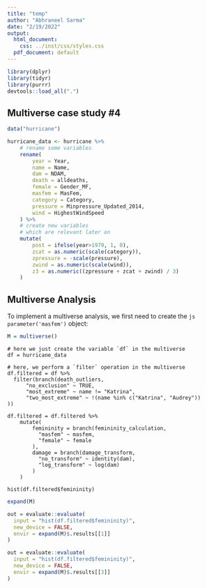 ```yaml
---
title: "temp"
author: "Abhraneel Sarma"
date: "2/19/2022"
output:
  html_document:
    css: ../inst/css/styles.css
  pdf_document: default
---
```


```r
library(dplyr)
library(tidyr)
library(purrr)
devtools::load_all(".")
```

<script src="https://code.jquery.com/jquery-3.6.0.min.js" integrity="sha256-/xUj+3OJU5yExlq6GSYGSHk7tPXikynS7ogEvDej/m4=" crossorigin="anonymous"></script>
<script src="./Tangle.js"></script>
<link rel="stylesheet" href="TangleKit/TangleKit.css" type="text/css">
<script type="text/javascript" src="TangleKit/mootools.js"></script>
<script type="text/javascript" src="TangleKit/sprintf.js"></script>
<script type="text/javascript" src="TangleKit/BVTouchable.js"></script>
<script type="text/javascript" src="TangleKit/TangleKit.js"></script>
<script>
  let choices, combos;
  let comboExists = (curr, combos) => {
    curr = JSON.stringify(curr);
    for (let combo of combos) {
      if (curr == JSON.stringify(combo)) return true;
    }
    return false;
  }

  Tangle.classes.Iterate = {
    initialize: function(element, options, tangle, variable) {
      element.addEvent("click", (event) => {
        choices = tangle.getValue("choices");
        combos = tangle.getValue("combos");
        let keys = Object.keys(choices);
        let curr = {}
        for (let key of keys) {
          curr[key] = tangle.getValue(key)
        }
        let it = 0;
        do {
          if (options.i === choices[variable].length-1)
            options.i = 0;
          else
            options.i++;
          curr[variable] = choices[variable][options.i];
        } while (!(comboExists(curr, combos)) && it++ < 4);
        tangle.setValue(variable, choices[variable][options.i]);
      })
    },
    update: function(element, value) {
      element.textContent = element.getAttribute("data-var") + ": " +value;
    }
  }

  function setup() {
    let elem = $("p#multiverse-params").get(0);
    let t = new Tangle(
      elem,
      {
        initialize: function() {
          const pre = $("pre.multiverse").get();
          this.choices = {};
          this.combos = [];
          for (let e of pre) {
            let paramOption = {};
            for (let className of e.classList) {
              if (className.includes("---")) {
                let split = className.split("---");
                paramOption[split[0]] = split[1];
                if (split[0] in this.choices) this.choices[split[0]].add(split[1]);
                else this.choices[split[0]] = new Set([split[1]]);
              }
            }
            this.combos.push(paramOption);
          }
          this.combos = new Set(this.combos);
          this.keys = Object.keys(this.choices);
          for (let k of this.keys) {
            this.choices[k] = [...this.choices[k]];
            this[k] = this.choices[k][0];
          }
        },
        update: function() {
          let universe = {}
          for (let k of this.keys) {
            universe[k] = this[k];
          }
          $("pre.multiverse").hide();
          $("." + Object.entries(universe).map(d => d.join('---')).join('.')).show();
        }
      }
    )
  }
  
  // given a specification of the multiverse
  // and a list of parameters
  // return a list of classess to be added
  function getClasses(spec, p) {
    let classes = Object.entries(spec).filter(i => !(p.includes(i[0])))
    return classes.map(d => d[1].map(x => d[0] + "---" + x)).flat()
  }
  
  const load = () => {
    const pre = $("pre.multiverse").get();
    let multiverse_spec = {}
    for (let e of pre) {
      let universe = [...e.classList].filter(i => i.includes("---")).map(d => d.split("---"));
      universe.forEach(d => {
        if (Object.keys(multiverse_spec).includes(d[0])) {
          if (!multiverse_spec[d[0]].includes(d[1])) {
            multiverse_spec[d[0]].push(d[1])
          }
        } else {
          multiverse_spec[d[0]] = [d[1]]
        }
      })
    }
    
    let parameters = Object.keys(multiverse_spec);
    // creates a tangle widget for each parameter in the declared multiverse
    for (let i of parameters) {
        $("p#multiverse-params").append(`<span class="Iterate TKSwitch" data-var=${i} data-i=0></span><br>`)
    }
    // adds classes for <pre> tags where parameters are missings
    for (let e of pre) {
      let current_params = [...e.classList].filter(i => i.includes("---")).map(d => d.split("---")[0]);
      // first get the elements where we need to add classes
      if (current_params.length != parameters.length) {
        // for each of the elements, add classes for each p---o combinations of the parameters not included
        let to_add = getClasses(multiverse_spec, current_params)
        e.classList.add(...to_add)
      }
    }
    setup();
  }
  
  window.onload = load;
</script>


<div class="multiverse-navbar">
  <p id="multiverse-params"></p>
</div>

## Multiverse case study #4

```r
data("hurricane")

hurricane_data <- hurricane %>%
    # rename some variables
    rename(
        year = Year,
        name = Name,
        dam = NDAM,
        death = alldeaths,
        female = Gender_MF,
        masfem = MasFem,
        category = Category,
        pressure = Minpressure_Updated_2014,
        wind = HighestWindSpeed
    ) %>%
    # create new variables
    # which are relevant later on
    mutate(
        post = ifelse(year>1979, 1, 0),
        zcat = as.numeric(scale(category)),
        zpressure = -scale(pressure),
        zwind = as.numeric(scale(wind)),
        z3 = as.numeric((zpressure + zcat + zwind) / 3)
    )
```


## Multiverse Analysis

To implement a multiverse analysis, we first need to create the `js parameter('masfem')` object:

```r
M = multiverse()
```


```multiverse
# here we just create the variable `df` in the multiverse
df = hurricane_data

# here, we perform a `filter` operation in the multiverse
df.filtered = df %>%
  filter(branch(death_outliers,
      "no_exclusion" ~ TRUE,
      "most_extreme" ~ name != "Katrina",
      "two_most_extreme" ~ !(name %in% c("Katrina", "Audrey"))
))
```

```multiverse
df.filtered = df.filtered %>%
    mutate(
        femininity = branch(femininity_calculation,
          "masfem" ~ masfem,
          "female" ~ female
        ),
        damage = branch(damage_transform,
          "no_transform" ~ identity(dam),
          "log_transform" ~ log(dam)
        )
    )
```

```multiverse
hist(df.filtered$femininity)
```

```r
expand(M)
```


```r
out = evaluate::evaluate(
  input = "hist(df.filtered$femininity)",
  new_device = FALSE, 
  envir = expand(M)$.results[[1]]
)
```


```r
out = evaluate::evaluate(
  input = "hist(df.filtered$femininity)",
  new_device = FALSE, 
  envir = expand(M)$.results[[3]]
)
```


<script text = "javascript">
  $("div#header").css("margin-top", 60 + $("div.multiverse-navbar").height());
</script>

